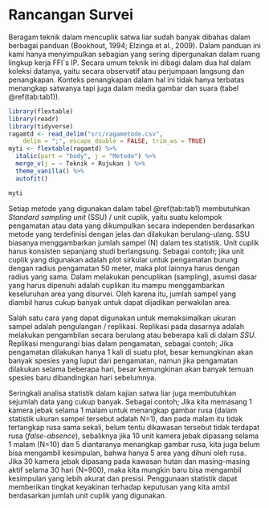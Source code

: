 # Rancangan Survei {-}

Beragam teknik dalam mencuplik satwa liar sudah banyak dibahas dalam berbagai panduan (Bookhout, 1994; Elzinga et al., 2009). Dalam panduan ini kami hanya menyimpulkan sebagian yang sering dipergunakan dalam ruang lingkup kerja FFI`s IP. Secara umum teknik ini dibagi dalam dua hal dalam koleksi datanya, yaitu secara observatif atau perjumpaan langsung dan penangkapan. Konteks penangkapan dalam hal ini tidak hanya terbatas menangkap satwanya tapi juga dalam media gambar dan suara (tabel \@ref(tab:tab1)).


```{r cftb, include=FALSE}
library(flextable)
library(readr)
library(tidyverse)
ragamtd <- read_delim("src/ragametode.csv", 
    delim = ";", escape_double = FALSE, trim_ws = TRUE)
myti <- flextable(ragamtd) %>%
  italic(part = "body", j = "Metode") %>%
  merge_v(j = ~ Teknik + Rujukan ) %>%
  theme_vanilla() %>% 
  autofit() 
```

```{r ragamtd, echo=FALSE, ft.align="center", label='tab1', tab.cap='Ragam metode survei dan target organisme', tab.id='tab1'}
myti
```

Setiap metode yang digunakan dalam tabel \@ref(tab:tab1) membutuhkan _Standard sampling unit_ (SSU) / unit cuplik, yaitu suatu kelompok pengamatan atau data yang dikumpulkan secara independen berdasarkan metode yang terdefinisi dengan jelas dan dilakukan berulang-ulang. SSU biasanya menggambarkan jumlah sampel (N) dalam tes statistik. Unit cuplik harus konsisten sepanjang studi berlangsung. Sebagai contoh; jika unit cuplik yang digunakan adalah plot sirkular untuk pengamatan burung dengan radius pengamatan 50 meter, maka plot lainnya harus dengan radius yang sama. Dalam melakukan pencuplikan (sampling), asumsi dasar yang harus dipenuhi adalah cuplikan itu mampu menggambarkan keseluruhan area yang disurvei. Oleh karena itu, jumlah sampel yang diambil harus cukup banyak untuk dapat dijadikan perwakilan area. 

Salah satu cara yang dapat digunakan untuk memaksimalkan ukuran sampel adalah pengulangan / replikasi. Replikasi pada dasarnya adalah melakukan pengambilan secara berulang atau beberapa kali di dalam *SSU*. Replikasi mengurangi bias dalam pengamatan, sebagai contoh; Jika pengamatan dilakukan hanya 1 kali di suatu plot, besar kemungkinan akan banyak spesies yang luput dari pengamatan, namun jika pengamatan dilakukan selama beberapa hari, besar kemungkinan akan banyak temuan spesies baru dibandingkan hari sebelumnya.

Seringkali analisa statistik dalam kajian satwa liar juga membutuhkan sejumlah data yang cukup banyak. Sebagai contoh; Jika kita memasang 1 kamera jebak selama 1 malam untuk menangkap gambar rusa (dalam statistik ukuran sampel tersebut adalah N=1), dan pada malam itu tidak tertangkap rusa sama sekali, belum tentu dikawasan tersebut tidak terdapat rusa (_false-absence_), sebaliknya jika 10 unit kamera jebak dipasang selama 1 malam (N=10) dan 5 diantaranya menangkap gambar rusa, kita juga belum bisa mengambil kesimpulan, bahwa hanya 5 area yang dihuni oleh rusa. Jika 30 kamera jebak dipasang pada kawasan hutan dan masing-masing aktif selama 30 hari (N=900), maka kita mungkin baru bisa mengambil kesimpulan yang lebih akurat dan presisi. Penggunaan statistik dapat memberikan tingkat keyakinan terhadap keputusan yang kita ambil berdasarkan jumlah unit cuplik yang digunakan.

